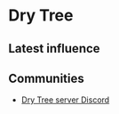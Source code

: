 # Dry Tree

## Latest influence


<AeternumMap name="Dry Tree" />

## Communities

* [Dry Tree server Discord](https://discord.gg/JvAk7vppEv)
